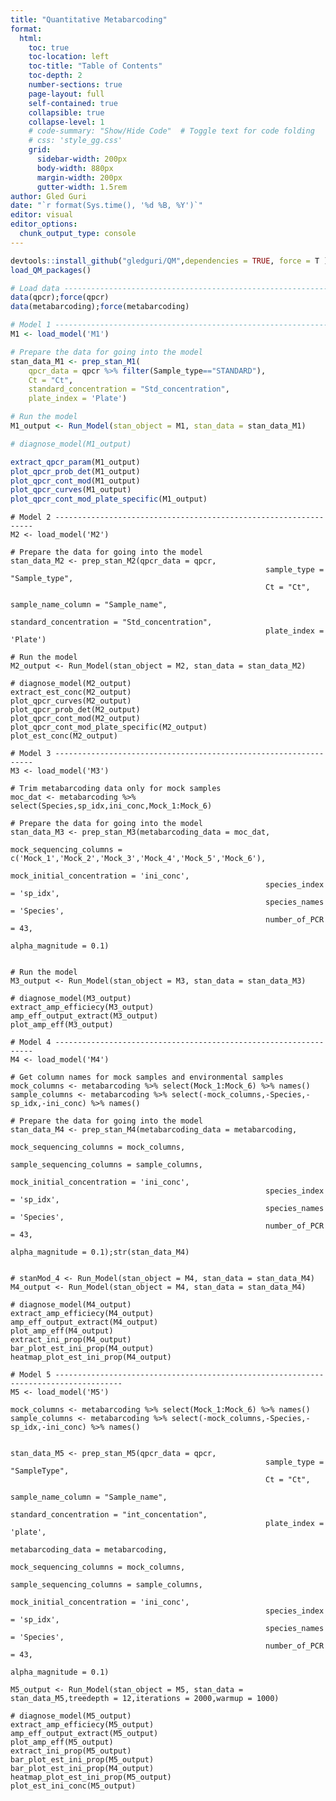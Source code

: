 ```yaml
---
title: "Quantitative Metabarcoding"
format: 
  html:
    toc: true
    toc-location: left
    toc-title: "Table of Contents"
    toc-depth: 2
    number-sections: true
    page-layout: full
    self-contained: true 
    collapsible: true
    collapse-level: 1
    # code-summary: "Show/Hide Code"  # Toggle text for code folding
    # css: 'style_gg.css'
    grid:
      sidebar-width: 200px
      body-width: 880px
      margin-width: 200px
      gutter-width: 1.5rem
author: Gled Guri
date: "`r format(Sys.time(), '%d %B, %Y')`"
editor: visual
editor_options: 
  chunk_output_type: console
---
```


```R
devtools::install_github("gledguri/QM",dependencies = TRUE, force = T );library(QM)
load_QM_packages()
```


```R
# Load data -----------------------------------------------------------------------------------
data(qpcr);force(qpcr)
data(metabarcoding);force(metabarcoding)

# Model 1 -----------------------------------------------------------------
M1 <- load_model('M1')

# Prepare the data for going into the model
stan_data_M1 <- prep_stan_M1(
	qpcr_data = qpcr %>% filter(Sample_type=="STANDARD"),
	Ct = "Ct",
	standard_concentration = "Std_concentration",
	plate_index = 'Plate')

# Run the model
M1_output <- Run_Model(stan_object = M1, stan_data = stan_data_M1)
```


```R
# diagnose_model(M1_output)
```


```R
extract_qpcr_param(M1_output)
plot_qpcr_prob_det(M1_output)
plot_qpcr_cont_mod(M1_output)
plot_qpcr_curves(M1_output)
plot_qpcr_cont_mod_plate_specific(M1_output)
```


```{}
# Model 2 -----------------------------------------------------------------
M2 <- load_model('M2')

# Prepare the data for going into the model
stan_data_M2 <- prep_stan_M2(qpcr_data = qpcr,
														 sample_type = "Sample_type",
														 Ct = "Ct",
														 sample_name_column = "Sample_name",
														 standard_concentration = "Std_concentration",
														 plate_index = 'Plate')

# Run the model
M2_output <- Run_Model(stan_object = M2, stan_data = stan_data_M2)

# diagnose_model(M2_output)
extract_est_conc(M2_output)
plot_qpcr_curves(M2_output)
plot_qpcr_prob_det(M2_output)
plot_qpcr_cont_mod(M2_output)
plot_qpcr_cont_mod_plate_specific(M2_output)
plot_est_conc(M2_output)

# Model 3 -----------------------------------------------------------------
M3 <- load_model('M3')

# Trim metabarcoding data only for mock samples
moc_dat <- metabarcoding %>% select(Species,sp_idx,ini_conc,Mock_1:Mock_6)

# Prepare the data for going into the model
stan_data_M3 <- prep_stan_M3(metabarcoding_data = moc_dat,
														 mock_sequencing_columns = c('Mock_1','Mock_2','Mock_3','Mock_4','Mock_5','Mock_6'),
														 mock_initial_concentration = 'ini_conc',
														 species_index = 'sp_idx',
														 species_names = 'Species',
														 number_of_PCR = 43,
														 alpha_magnitude = 0.1)


# Run the model
M3_output <- Run_Model(stan_object = M3, stan_data = stan_data_M3)

# diagnose_model(M3_output)
extract_amp_efficiecy(M3_output)
amp_eff_output_extract(M3_output)
plot_amp_eff(M3_output)

# Model 4 -----------------------------------------------------------------
M4 <- load_model('M4')

# Get column names for mock samples and environmental samples
mock_columns <- metabarcoding %>% select(Mock_1:Mock_6) %>% names()
sample_columns <- metabarcoding %>% select(-mock_columns,-Species,-sp_idx,-ini_conc) %>% names()

# Prepare the data for going into the model
stan_data_M4 <- prep_stan_M4(metabarcoding_data = metabarcoding,
														 mock_sequencing_columns = mock_columns,
														 sample_sequencing_columns = sample_columns,
														 mock_initial_concentration = 'ini_conc',
														 species_index = 'sp_idx',
														 species_names = 'Species',
														 number_of_PCR = 43,
														 alpha_magnitude = 0.1);str(stan_data_M4)


# stanMod_4 <- Run_Model(stan_object = M4, stan_data = stan_data_M4)
M4_output <- Run_Model(stan_object = M4, stan_data = stan_data_M4)

# diagnose_model(M4_output)
extract_amp_efficiecy(M4_output)
amp_eff_output_extract(M4_output)
plot_amp_eff(M4_output)
extract_ini_prop(M4_output)
bar_plot_est_ini_prop(M4_output)
heatmap_plot_est_ini_prop(M4_output)

# Model 5 -------------------------------------------------------------------------------------
M5 <- load_model('M5')

mock_columns <- metabarcoding %>% select(Mock_1:Mock_6) %>% names()
sample_columns <- metabarcoding %>% select(-mock_columns,-Species,-sp_idx,-ini_conc) %>% names()


stan_data_M5 <- prep_stan_M5(qpcr_data = qpcr,
														 sample_type = "SampleType",
														 Ct = "Ct",
														 sample_name_column = "Sample_name",
														 standard_concentration = "int_concentation",
														 plate_index = 'plate',
														 metabarcoding_data = metabarcoding,
														 mock_sequencing_columns = mock_columns,
														 sample_sequencing_columns = sample_columns,
														 mock_initial_concentration = 'ini_conc',
														 species_index = 'sp_idx',
														 species_names = 'Species',
														 number_of_PCR = 43,
														 alpha_magnitude = 0.1)

M5_output <- Run_Model(stan_object = M5, stan_data = stan_data_M5,treedepth = 12,iterations = 2000,warmup = 1000)

# diagnose_model(M5_output)
extract_amp_efficiecy(M5_output)
amp_eff_output_extract(M5_output)
plot_amp_eff(M5_output)
extract_ini_prop(M5_output)
bar_plot_est_ini_prop(M5_output)
bar_plot_est_ini_prop(M4_output)
heatmap_plot_est_ini_prop(M5_output)
plot_est_ini_conc(M5_output)
```